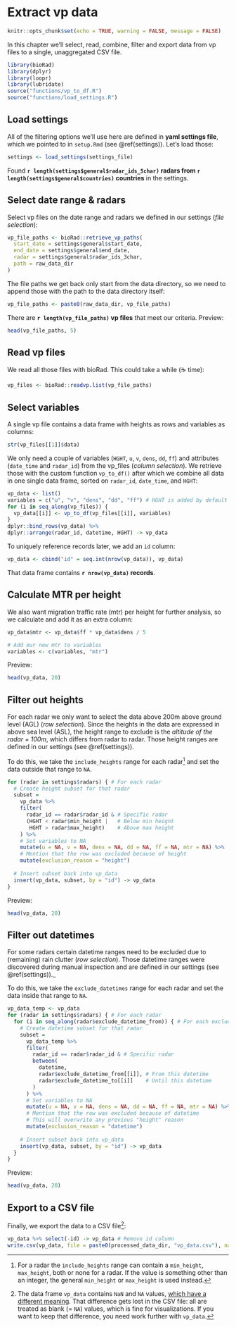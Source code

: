 # Extract vp data {#extract-vp}

```r
knitr::opts_chunk$set(echo = TRUE, warning = FALSE, message = FALSE)
```

In this chapter we'll select, read, combine, filter and export data from vp files to a single, unaggregated CSV file.

```r
library(bioRad)
library(dplyr)
library(loopr)
library(lubridate)
source("functions/vp_to_df.R")
source("functions/load_settings.R")
```

## Load settings

All of the filtering options we'll use here are defined in **yaml settings file**, which we pointed to in `setup.Rmd` (see \@ref(settings)). Let's load those:

```r
settings <- load_settings(settings_file)
```

Found **`r length(settings$general$radar_ids_5char)` radars from `r length(settings$general$countries)` countries** in the settings.

## Select date range & radars

Select vp files on the date range and radars we defined in our settings (_file selection_):

```r
vp_file_paths <- bioRad::retrieve_vp_paths(
  start_date = settings$general$start_date,
  end_date = settings$general$end_date,
  radar = settings$general$radar_ids_3char,
  path = raw_data_dir
)
```

The file paths we get back only start from the data directory, so we need to append those with the path to the data directory itself:

```r
vp_file_paths <- paste0(raw_data_dir, vp_file_paths)
```

There are **`r length(vp_file_paths)` vp files** that meet our criteria. Preview:

```r
head(vp_file_paths, 5)
```

## Read vp files

We read all those files with bioRad. This could take a while (☕ time):

```r
vp_files <- bioRad::readvp.list(vp_file_paths)
```

## Select variables

A single vp file contains a data frame with heights as rows and variables as columns: 

```r
str(vp_files[[1]]$data)
```

We only need a couple of variables (`HGHT`, `u`, `v`, `dens`, `dd`, `ff`) and attributes (`date_time` and `radar_id`) from the vp_files (_column selection_). We retrieve those with the custom function `vp_to_df()` after which we combine all data in one single data frame, sorted on `radar_id`, `date_time`, and `HGHT`:

```r
vp_data <- list()
variables = c("u", "v", "dens", "dd", "ff") # HGHT is added by default in vp_to_df()
for (i in seq_along(vp_files)) {
  vp_data[[i]] <- vp_to_df(vp_files[[i]], variables)
}
dplyr::bind_rows(vp_data) %>%
dplyr::arrange(radar_id, datetime, HGHT) -> vp_data
```

To uniquely reference records later, we add an `id` column:

```r
vp_data <- cbind("id" = seq.int(nrow(vp_data)), vp_data)
```

That data frame contains **`r nrow(vp_data)` records**.

## Calculate MTR per height

We also want migration traffic rate (mtr) per height for further analysis, so we calculate and add it as an extra column:

```r
vp_data$mtr <- vp_data$ff * vp_data$dens / 5

# Add our new mtr to variables
variables <- c(variables, "mtr")
```

Preview:

```r
head(vp_data, 20)
```

## Filter out heights

For each radar we only want to select the data above 200m above ground level (AGL) (_row selection_). Since the heights in the data are expressed in above sea level (ASL), the height range to exclude is the _altitude of the radar + 100m_, which differs from radar to radar. Those height ranges are defined in our settings (see \@ref(settings)).

To do this, we take the `include_heights` range for each radar[^2] and set the data outside that range to `NA`.

[^2]: For a radar the `include_heights` range can contain a `min_height`, `max_height`, both or none for a radar. If the value is something other than an integer, the general `min_height` or `max_height` is used instead.

```r
for (radar in settings$radars) { # For each radar
  # Create height subset for that radar
  subset = 
    vp_data %>%
    filter(
      radar_id == radar$radar_id & # Specific radar
      (HGHT < radar$min_height |   # Below min heignt
       HGHT > radar$max_height)    # Above max height
    ) %>%
    # Set variables to NA
    mutate(u = NA, v = NA, dens = NA, dd = NA, ff = NA, mtr = NA) %>%
    # Mention that the row was excluded because of height
    mutate(exclusion_reason = "height")
  
  # Insert subset back into vp_data
  insert(vp_data, subset, by = "id") -> vp_data
}
```

Preview:

```r
head(vp_data, 20)
```

## Filter out datetimes

For some radars certain datetime ranges need to be excluded due to (remaining) rain clutter (_row selection_). Those datetime ranges were discovered during manual inspection and are defined in our settings (see \@ref(settings))._

To do this, we take the `exclude_datetimes` range for each radar and set the data inside that range to `NA`.

```r
vp_data_temp <- vp_data
for (radar in settings$radars) { # For each radar
  for (i in seq_along(radar$exclude_datetime_from)) { # For each exclude_datetime
    # Create datetime subset for that radar
    subset = 
      vp_data_temp %>%
      filter(
        radar_id == radar$radar_id & # Specific radar
        between(
          datetime,
          radar$exclude_datetime_from[[i]], # From this datetime
          radar$exclude_datetime_to[[i]]    # Until this datetime
        )
      ) %>%
      # Set variables to NA
      mutate(u = NA, v = NA, dens = NA, dd = NA, ff = NA, mtr = NA) %>%
      # Mention that the row was excluded because of datetime
      # This will overwrite any previous "height" reason
      mutate(exclusion_reason = "datetime")
      
    # Insert subset back into vp_data
    insert(vp_data, subset, by = "id") -> vp_data
  }
}
```

Preview:

```r
head(vp_data, 20)
```

## Export to a CSV file

Finally, we export the data to a CSV file[^3]:

```r
vp_data %>% select(-id) -> vp_data # Remove id column
write.csv(vp_data, file = paste0(processed_data_dir, "vp_data.csv"), na = "", row.names = FALSE)
```

[^3]: The data frame `vp_data` contains `NaN` and `NA` values, [which have a different meaning](https://github.com/enram/timamp-etl/issues/10#issuecomment-302235736). That difference gets lost in the CSV file: all are treated as blank (= `NA`) values, which is fine for visualizations. If you want to keep that difference, you need work further with `vp_data`.
